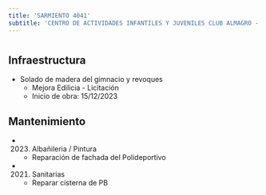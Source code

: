 ```yaml
---
title: 'SARMIENTO 4041'
subtitle: 'CENTRO DE ACTIVIDADES INFANTILES Y JUVENILES CLUB ALMAGRO - Polideportivo - Anexo Normal Nº07'
---
```


#
## Infraestructura

* Solado de madera del gimnacio y revoques 
    + Mejora Edilicia - Licitación 
    + Inicio de obra: 15/12/2023 






## Mantenimiento

*  (2023) Albañileria / Pintura 
    + Reparación de fachada del Polideportivo

*  (2021) Sanitarias 
    + Reparar cisterna de PB



